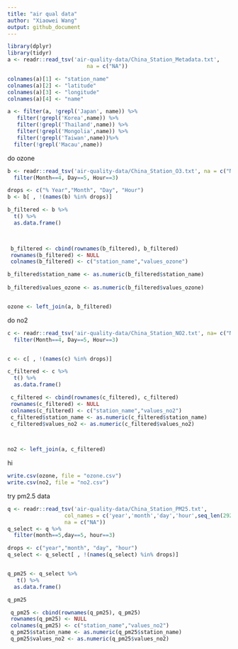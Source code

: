 ```yaml
---
title: "air qual data"
author: "Xiaowei Wang"
output: github_document
---
```


```r
library(dplyr)
library(tidyr)
a <- readr::read_tsv('air-quality-data/China_Station_Metadata.txt',
                         na = c("NA"))

colnames(a)[1] <- "station_name"
colnames(a)[2] <- "latitude"
colnames(a)[3] <- "longitude"
colnames(a)[4] <- "name"

a <- filter(a, !grepl('Japan', name)) %>%
   filter(!grepl('Korea',name)) %>%
   filter(!grepl('Thailand',name)) %>%
   filter(!grepl('Mongolia',name)) %>%
   filter(!grepl('Taiwan',name))%>%
  filter(!grepl('Macau',name))

```

do ozone
```r

b <- readr::read_tsv('air-quality-data/China_Station_O3.txt', na = c("NA")) %>%
  filter(Month==4, Day==5, Hour==3)

drops <- c("% Year","Month", "Day", "Hour")
b <- b[ , !(names(b) %in% drops)]

b_filtered <- b %>%
  t() %>%
  as.data.frame() 


 
 b_filtered <- cbind(rownames(b_filtered), b_filtered)
 rownames(b_filtered) <- NULL
 colnames(b_filtered) <- c("station_name","values_ozone")

b_filtered$station_name <- as.numeric(b_filtered$station_name)
 
b_filtered$values_ozone <- as.numeric(b_filtered$values_ozone)


ozone <- left_join(a, b_filtered)

```

do no2
```r

c <- readr::read_tsv('air-quality-data/China_Station_NO2.txt', na= c("NA")) %>%
  filter(Month==4, Day==5, Hour==3)


c <- c[ , !(names(c) %in% drops)]

c_filtered <- c %>%
  t() %>%
  as.data.frame() 

 c_filtered <- cbind(rownames(c_filtered), c_filtered)
 rownames(c_filtered) <- NULL
 colnames(c_filtered) <- c("station_name","values_no2")
 c_filtered$station_name <- as.numeric(c_filtered$station_name)
 c_filtered$values_no2 <- as.numeric(c_filtered$values_no2)
 


no2 <- left_join(a, c_filtered)


```
hi

```r

write.csv(ozone, file = "ozone.csv")
write.csv(no2, file = "no2.csv")
```




try pm2.5 data

```r
q <- readr::read_tsv('air-quality-data/China_Station_PM25.txt',
                  col_names = c('year','month','day','hour',seq_len(2925)),
                  na = c("NA"))
q_select <- q %>%
  filter(month==5,day==5, hour==3)

drops <- c("year","month", "day", "hour")
q_select <- q_select[ , !(names(q_select) %in% drops)]


q_pm25 <- q_select %>%
   t() %>%
  as.data.frame() 

q_pm25

 q_pm25 <- cbind(rownames(q_pm25), q_pm25)
 rownames(q_pm25) <- NULL
 colnames(q_pm25) <- c("station_name","values_no2")
 q_pm25$station_name <- as.numeric(q_pm25$station_name)
 q_pm25$values_no2 <- as.numeric(q_pm25$values_no2)
```